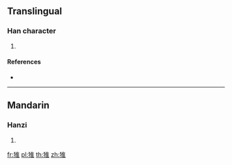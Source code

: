 {{character info/new}}
==Translingual==

===Han character===
{{Han char|rn=94|rad=犬|as=08|sn=11|four=|canj=KHOG|ids=⿰犭隹}}

# {{defn|Han|sort=犬08}}

====References====
* {{Han ref|kx=0713.250|dkj=20497|hdz=21353.130|uh=731A|ud=29466}}

----

==Mandarin==

===Hanzi===
{{cmn-hanzi|pin=[[yá]] ([[ya2]])|wg=ya<sup>2</sup>}}

# {{defn|lang=cmn|sort=犬08}}

[[fr:猚]]
[[pl:猚]]
[[th:猚]]
[[zh:猚]]